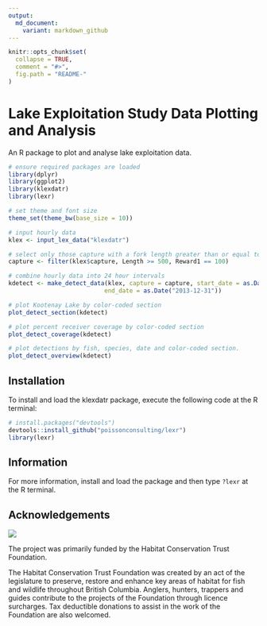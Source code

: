 ```yaml
---
output:
  md_document:
    variant: markdown_github
---
```


<!-- README.md is generated from README.Rmd. Please edit that file -->

```r
knitr::opts_chunk$set(
  collapse = TRUE,
  comment = "#>",
  fig.path = "README-"
)
```

# Lake Exploitation Study Data Plotting and Analysis

An R package to plot and analyse lake exploitation data.

```r
# ensure required packages are loaded
library(dplyr)
library(ggplot2)
library(klexdatr)
library(lexr)

# set theme and font size
theme_set(theme_bw(base_size = 10))

# input hourly data
klex <- input_lex_data("klexdatr")

# select only those capture with a fork length greater than or equal to 500 mm
capture <- filter(klex$capture, Length >= 500, Reward1 == 100)

# combine hourly data into 24 hour intervals
kdetect <- make_detect_data(klex, capture = capture, start_date = as.Date("2008-04-01"),
                           end_date = as.Date("2013-12-31"))

# plot Kootenay Lake by color-coded section
plot_detect_section(kdetect)

# plot percent receiver coverage by color-coded section
plot_detect_coverage(kdetect)

# plot detections by fish, species, date and color-coded section.
plot_detect_overview(kdetect)
```

## Installation

To install and load the klexdatr package, execute the following code at the R terminal:
``` r
# install.packages("devtools")
devtools::install_github("poissonconsulting/lexr")
library(lexr)
```

## Information

For more information, install and load the package and then type `?lexr`
at the R terminal.

## Acknowledgements

![](logos.gif)

The project was primarily funded by the Habitat Conservation Trust Foundation.

The Habitat Conservation Trust Foundation was created by an act of the legislature to preserve, restore and enhance key areas of habitat for fish and wildlife throughout British Columbia.
Anglers, hunters, trappers and guides contribute to the projects of the Foundation through licence surcharges.  Tax deductible donations to assist in the work of the Foundation are also welcomed.
